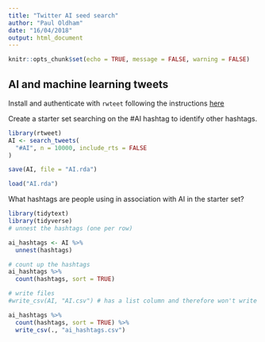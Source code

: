 ```yaml
---
title: "Twitter AI seed search"
author: "Paul Oldham"
date: "16/04/2018"
output: html_document
---
```


```r
knitr::opts_chunk$set(echo = TRUE, message = FALSE, warning = FALSE)
```

## AI and machine learning tweets

Install and authenticate with `rwteet`  following the instructions [here](https://github.com/mkearney/rtweet)

Create a starter set searching on the #AI hashtag to identify other hashtags.

```r
library(rtweet)
AI <- search_tweets(
  "#AI", n = 10000, include_rts = FALSE
)
```

```r
save(AI, file = "AI.rda")
```

```r
load("AI.rda")
```


What hashtags are people using in association with AI in the starter set?

```r
library(tidytext)
library(tidyverse)
# unnest the hashtags (one per row)

ai_hashtags <- AI %>%
  unnest(hashtags)

# count up the hashtags
ai_hashtags %>%
  count(hashtags, sort = TRUE)
```


```r
# write files
#write_csv(AI, "AI.csv") # has a list column and therefore won't write directly

ai_hashtags %>%
  count(hashtags, sort = TRUE) %>% 
  write_csv(., "ai_hashtags.csv")
```


